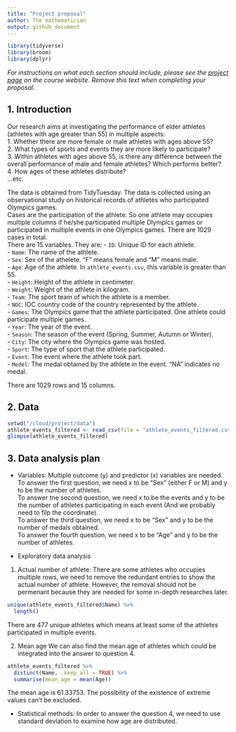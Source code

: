 ```yaml
---
title: "Project proposal"
author: The mathematician
output: github_document
---
```


```r
library(tidyverse)
library(broom)
library(dplyr)
```

*For instructions on what each section should include, please see the [project page](https://idsed.digital/assessments/project/#proposal) on the course website. Remove this text when completing your proposal*.

## 1. Introduction

Our research aims at investigating the performance of elder athletes (athletes with age greater than 55) in multiple aspects:  
  1. Whether there are more female or male athletes with ages above 55?  
  2. What types of sports and events they are more likely to participate?  
  3. Within athletes with ages above 55, is there any difference between the overall performance of male and female athletes? Which performs better?  
  4. How ages of these athletes distribute?  
  ...etc.  

The data is obtained from TidyTuesday. The data is collected using an observational study on historical records of athletes who participated Olympics games.   
Cases are the participation of the athlete. So one athlete may occupies multiple columns if he/she participated multiple Olympics games or participated in multiple events in one Olympics games. There are 1029 cases in total.  
There are 15 variables. They are: 
- `ID`: Unique ID for each athlete.  
- `Name`: The name of the athlete.  
- `Sex`: Sex of the athelete. "F" means female and "M" means male.  
- `Age`: Age of the athlete. In `athlete_events.csv`, this variable is greater than 55.  
- `Height`: Height of the athlete in centimeter.  
- `Weight`: Weight of the athlete in kilogram.  
- `Team`: The sport team of which the athlete is a member.  
- `NOC`: IOC country code of the country represented by the athlete.  
- `Games`: The Olympics game that the athlete participated. One athlete could participate multiple games.  
- `Year`: The year of the event.  
- `Season`: The season of the event (Spring, Summer, Autumn or Winter).  
- `City`: The city where the Olympics game was hosted.  
- `Sport`: The type of sport that the athlete participated.  
- `Event`: The event where the athlete took part.  
- `Medel`: The medal obtained by the athlete in the event. "NA" indicates no medal.  

There are 1029 rows and 15 columns.  
  
  
## 2. Data

```r
setwd("/cloud/project/data")
athlete_events_filtered <- read_csv(file = "athlete_events_filtered.csv")
glimpse(athlete_events_filtered)
```


## 3. Data analysis plan

- Variables:
Multiple outcome (y) and predictor (x) variables are needed.  
To answer the first question, we need x to be "Sex" (either F or M) and y to be the number of athletes.  
To answer tne second question, we need x to be the events and y to be the number of athletes participating in each event (And we probably need to filp the coordinate).  
To answer the third question, we need x to be "Sex" and y to be the number of medals obtained.  
To answer the fourth question, we need x to be "Age" and y to be the number of athletes.  

- Exploratory data analysis

1. Actual number of athlete:
There are some athletes who occupies multiple rows, we need to remove the redundant entries to show the actual number of athlete. However, the removal should not be permenant because they are needed for some in-depth researches later.

```r
unique(athlete_events_filtered$Name) %>%
  length()
```

There are 477 unique athletes which means at least some of the athletes participated in multiple events.

2. Mean age
We can also find the mean age of athletes which could be integrated into the answer to question 4.

```r
athlete_events_filtered %>%
  distinct(Name, .keep_all = TRUE) %>%
  summarise(mean_age = mean(Age))
```

The mean age is 61.33753. The possibility of the existence of extreme values can't be excluded.

- Statistical methods:
In order to answer the question 4, we need to use standard deviation to examine how age are distributed. 

